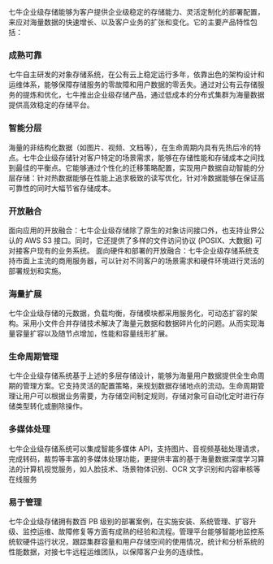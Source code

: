 七牛企业级存储能够为客户提供企业级稳定的存储能力、灵活定制化的部署配置，来应对海量数据的快速增长、以及客户业务的扩张和变化。它的主要产品特性包括：

### **成熟可靠**
七牛自主研发的对象存储系统，在公有云上稳定运行多年，依靠出色的架构设计和运维体系，能够保障存储服务的零故障和用户数据的零丢失。通过对公有云存储服务的提炼和优化，七牛推出企业级存储产品，通过低成本的分布式集群为海量数据提供高效稳定的存储平台。

### **智能分层**
海量的非结构化数据（如图片、视频、文档等），在生命周期内具有先热后冷的特点。七牛企业级存储针对客户特定的场景需求，能够在存储性能和存储成本之间找到最佳的平衡点。它能够通过个性化的迁移策略配置，实现用户数据自动智能的分层存储：针对热数据能够在性能上追求极致的读写优化，针对冷数据能够在保证高可靠性的同时大幅节省存储成本。

### **开放融合**
面向应用的开放融合：七牛企业级存储除了原生的对象访问接口外，也支持业界公认的 AWS S3 接口。同时，它还提供了多样的文件访问协议 (POSIX、大数据) 可对接客户现有的业务系统。
面向硬件和部署的开放融合：七牛企业级存储系统支持市面上主流的商用服务器，可以针对不同客户的场景需求和硬件环境进行灵活的部署规划和实施。

### **海量扩展**
七牛企业级存储的元数据，负载均衡，存储模块都采用服务化，可动态扩容的架构。采用小文件合并存储技术解决了海量元数据和数据碎片化的问题。从而实现海量容量扩容以及随节点增加，性能和容量线形扩展。

### **生命周期管理**
七牛企业级存储系统基于上述的多层存储设计，能够为海量用户数据提供全生命周期的管理方案。它支持灵活的配置策略，来规划数据存储地点的流动。生命周期管理让用户可以根据业务需要，为存储空间制定规则，存储对象可自动化定时进行存储类型转化或删除操作。

### **多媒体处理**
七牛企业级存储系统可以集成智能多媒体 API，支持图片、音视频基础处理请求，完成转码，裁剪等丰富的多媒体处理功能，更提供丰富的基于海量数据深度学习算法的计算机视觉服务，如人脸技术、场景物体识别、OCR 文字识别和内容审核等在线服务

### **易于管理**
七牛企业级存储拥有数百 PB 级别的部署案例，在实施安装、系统管理、扩容升级、监控运维、故障修复等方面有成熟的经验和流程。管理平台能够智能地监控系统软硬件运行状况，跟踪集群容量和用户存储空间的使用情况，统计和分析系统的性能数据，对接七牛远程运维团队，以保障客户业务的连续性。